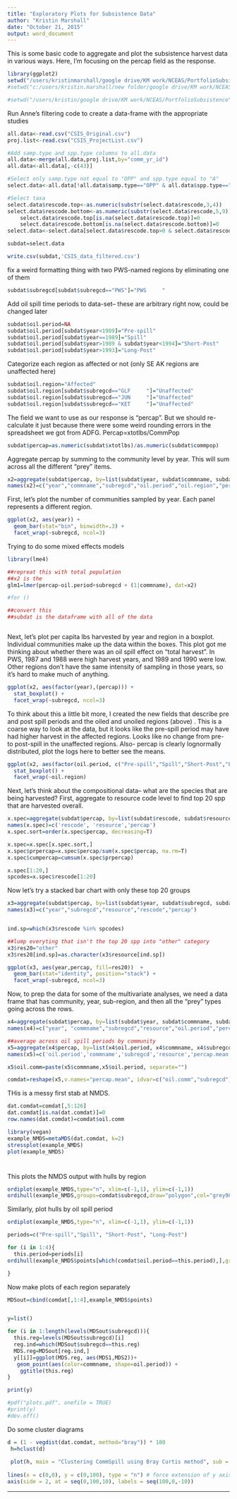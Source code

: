 ```yaml
---
title: "Exploratory Plots for Subsistence Data"
author: "Kristin Marshall"
date: "October 21, 2015"
output: word_document
---
```


This is some basic code to aggregate and plot the subsistence harvest data in various ways.  Here, I'm focusing on the percap field as the response. 

```r
library(ggplot2)
setwd("/users/kristinmarshall/google drive/KM work/NCEAS/PortfolioSubsistence")
#setwd("c:/users/kristin.marshall/new folder/google drive/KM work/NCEAS/PortfolioSubsistence")

#setwd("/users/kristin/google drive/KM work/NCEAS/PortfolioSubsistence")
```

Run Anne's filtering code to create a data-frame with the appropriate studies

```r
all.data<-read.csv("CSIS_Original.csv")
proj.list<-read.csv("CSIS_ProjectList.csv")

#Add samp.type and spp.type columns to all.data
all.data<-merge(all.data,proj.list,by="comm_yr_id")
all.data<-all.data[,-c(43)]

#Select only samp.type not equal to "OPP" and spp.type equal to "A"
select.data<-all.data[!all.data$samp.type=="OPP" & all.data$spp.type=="A",]

#Select taxa
select.data$rescode.top<-as.numeric(substr(select.data$rescode,3,4))
select.data$rescode.bottom<-as.numeric(substr(select.data$rescode,5,9))
	select.data$rescode.top[is.na(select.data$rescode.top)]=0
	select.data$rescode.bottom[is.na(select.data$rescode.bottom)]=0
select.data<-select.data[select.data$rescode.top>0 & select.data$rescode.bottom==0,]

subdat=select.data

write.csv(subdat,'CSIS_data_filtered.csv')
```


fix a weird formatting thing with two PWS-named regions by eliminating one of them
```r
subdat$subregcd[subdat$subregcd=="PWS"]="PWS     "
```

Add oil spill time periods to data-set-- these are arbitrary right now, could be changed later

```r
subdat$oil.period=NA
subdat$oil.period[subdat$year<1989]="Pre-spill"
subdat$oil.period[subdat$year==1989]="Spill"
subdat$oil.period[subdat$year>1989 & subdat$year<1994]="Short-Post"
subdat$oil.period[subdat$year>1993]="Long-Post"

```

Categorize each region as affected or not (only SE AK regions are unaffected here)

```r
subdat$oil.region="Affected"
subdat$oil.region[subdat$subregcd=="GLF     "]="Unaffected"
subdat$oil.region[subdat$subregcd=="JUN     "]="Unaffected"
subdat$oil.region[subdat$subregcd=="KET     "]="Unaffected"
```

The field we want to use as our response is "percap".  But we should re-calculate it just because there were some weird rounding errors in the spreadsheet we got from ADFG. Percap=xtotlbs/CommPop

```r
subdat$percap=as.numeric(subdat$xtotlbs)/as.numeric(subdat$commpop)
```

Aggregate percap by summing to the community level by year.  This will sum across all the different "prey" items.  
  
```r
x2=aggregate(subdat$percap, by=list(subdat$year, subdat$commname, subdat$subregcd,factor(subdat$oil.period), factor(subdat$oil.region)), na.rm=T, FUN=sum)
names(x2)=c("year","commname","subregcd","oil.period","oil.region","percap")

```

First, let's plot the number of communities sampled by year.  Each panel represents a different region.

```r
ggplot(x2, aes(year)) +
  geom_bar(stat="bin", binwidth=.3) +
  facet_wrap(~subregcd, ncol=3)
```

Trying to do some mixed effects models
```r
library(lme4)

##repreat this with total population
##x2 is the 
glm1=lmer(percap~oil.period+subregcd + (1|commname), dat=x2)

#for ()

##convert this 
##subdat is the dataframe with all of the data 



```


Next, let's plot per capita lbs harvested by year and region in a boxplot.  Individual communities make up the data within the boxes. This plot got me thinking about whether there was an oil spill effect on "total harvest". In PWS, 1987 and 1988 were high harvest years, and 1989 and 1990 were low.  Other regions don't have the same intensity of sampling in those years, so it's hard to make much of anything.
```r
ggplot(x2, aes(factor(year),(percap))) +
  stat_boxplot() +
  facet_wrap(~subregcd, ncol=3)  
```  


To think about this a little bit more, I created the new fields that describe pre and post spill periods and the oiled and unoiled regions (above) .  This is a coarse way to look at the data, but it looks like the pre-spill period may have had higher harvest in the affected regions.  Looks like no change from pre- to post-spill in the unaffected regions. Also- percap is clearly lognormally distributed, plot the logs here to better see the means.

```r
ggplot(x2, aes(factor(oil.period, c("Pre-spill","Spill","Short-Post","Long-Post")),log(percap))) +
  stat_boxplot() +
  facet_wrap(~oil.region)  
```


Next, let's think about the compositional data-- what are the species that are being harvested?  First, aggregate to resource code level to find top 20 spp that are harvested overall.

```r
x.spec=aggregate(subdat$percap, by=list(subdat$rescode, subdat$resource), FUN=sum)
names(x.spec)=c('rescode', 'resource','percap')
x.spec.sort=order(x.spec$percap, decreasing=T)

x.spec=x.spec[x.spec.sort,]
x.spec$prpercap=x.spec$percap/sum(x.spec$percap, na.rm=T)
x.spec$cumpercap=cumsum(x.spec$prpercap)

x.spec[1:20,]
spcodes=x.spec$rescode[1:20]
```



Now let's try a stacked bar chart with only these top 20 groups

```r
x3=aggregate(subdat$percap, by=list(subdat$year, subdat$subregcd, subdat$resource, subdat$rescode), na.rm=T, FUN=sum)
names(x3)=c("year","subregcd","resource","rescode","percap")


ind.sp=which(x3$rescode %in% spcodes)

##lump everyting that isn't the top 20 spp into "other" category
x3$res20="other"
x3$res20[ind.sp]=as.character(x3$resource[ind.sp])

ggplot(x3, aes(year,percap, fill=res20))  +
  geom_bar(stat="identity", position="stack") +
  facet_wrap(~subregcd, ncol=3)
```  

Now, to prep the data for some of the multivariate analyses, we need a data frame that has community, year, sub-region, and then all the "prey" types going across the rows.

```r
x4=aggregate(subdat$percap, by=list(subdat$year, subdat$commname, subdat$subregcd, subdat$resource, subdat$oil.period), na.rm=T, FUN=sum)
names(x4)=c("year", "commname","subregcd","resource","oil.period","percap")

##average across oil spill periods by community
x5=aggregate(x4$percap, by=list(x4$oil.period, x4$commname, x4$subregcd, x4$resource), na.rm=T, FUN=mean)
names(x5)=c('oil.period','commname','subregcd','resource','percap.mean')

x5$oil.comm=paste(x5$commname,x5$oil.period, separate="")

comdat=reshape(x5,v.names="percap.mean", idvar=c("oil.comm","subregcd"), timevar="resource",direction="wide")
```

THis is a messy first stab at NMDS.
```r
dat.comdat=comdat[,5:126]
dat.comdat[is.na(dat.comdat)]=0
row.names(dat.comdat)=comdat$oil.comm

library(vegan)
example_NMDS=metaMDS(dat.comdat, k=2)
stressplot(example_NMDS)
plot(example_NMDS)
```
#
This plots the NMDS output with hulls by region
```r
ordiplot(example_NMDS,type="n", xlim=c(-1,1), ylim=c(-1,1))
ordihull(example_NMDS,groups=comdat$subregcd,draw="polygon",col="grey90",label=T)
```

Similarly, plot hulls by oil spill period

```r
ordiplot(example_NMDS,type="n", xlim=c(-1,1), ylim=c(-1,1))

periods=c("Pre-spill","Spill", "Short-Post", "Long-Post")

for (i in 1:4){
  this.period=periods[i]
ordihull(example_NMDS$points[which(comdat$oil.period==this.period),],groups=comdat$oil.period[which(comdat$oil.period==this.period)],draw="polygon",col=i,label=T)

}


```

Now make plots of each region separately
```r
MDSout=cbind(comdat[,1:4],example_NMDS$points)


y=list()

for (i in 1:length(levels(MDSout$subregcd))){
  this.reg=levels(MDSout$subregcd)[i]
  reg.ind=which(MDSout$subregcd==this.reg)
  MDS.reg=MDSout[reg.ind,]  
  y[[i]]=ggplot(MDS.reg, aes(MDS1,MDS2))+
   geom_point(aes(color=commname, shape=oil.period)) +
    ggtitle(this.reg)
}

print(y)

#pdf("plots.pdf", onefile = TRUE)
#print(y)
#dev.off()

```

Do some cluster diagrams
```r

d = (1 - vegdist(dat.comdat, method="bray")) * 100
 h=hclust(d)
 
 plot(h, main = "Clustering CommSpill using Bray Curtis method", sub = "", xlab="", axes = FALSE, hang =-1, labels=paste(comdat$oil.period,comdat$subregcd, sep=""), cex=0.5)
 
lines(x = c(0,0), y = c(0,100), type = "n") # force extension of y axis
axis(side = 2, at = seq(0,100,10), labels = seq(100,0,-10))
```

***
